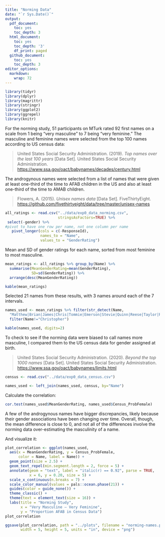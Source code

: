 ```yaml
---
title: "Norming Data"
date: "`r Sys.Date()`"
output:
  pdf_document:
    toc: yes
    toc_depth: 3
  html_document:
    toc: yes
    toc_depth: '3'
    df_print: paged
  github_document:
    toc: yes
    toc_depth: 3
editor_options:
  markdown:
    wrap: 72
---
```


```r
library(tidyr)
library(dplyr)
library(magrittr)
library(stringr)
library(ggplot2)
library(ggrepel)
library(knitr)
```

For the norming study, 51 participants on MTurk rated 92 first names on
a scale from 1 being "very masculine" to 7 being "very feminine." The
masculine and feminine names were selected from the top 100 names
according to US census data:

> United States Social Security Administration. (2019). *Top names over
> the last 100 years* [Data Set]. United States Social Security
> Administration.
> <https://www.ssa.gov/oact/babynames/decades/century.html>

The androgynous names were selected from a list of names that were given
at least one-third of the time to AFAB children in the US and also at
least one-third of the time to AMAB children.

> Flowers, A. (2015). *Unisex names data* [Data Set]. FiveThirtyEight.
> <https://github.com/fivethirtyeight/data/tree/master/unisex-names>

```r
all_ratings <- read.csv("../data/exp0_data_norming.csv", 
                        stringsAsFactors=TRUE) %>%
 select(-gender) %>%
#pivot to have one row per name, not one column per name
   pivot_longer(cols = c(-ResponseId),
                names_to = "Name",
                values_to = "GenderRating") 
```

Mean and SD of gender ratings for each name, sorted from most feminine
to most masculine.

```r
mean_ratings <- all_ratings %>% group_by(Name) %>%
  summarise(MeanGenderRating=mean(GenderRating),
            SD=sd(GenderRating)) %>%
  arrange(desc(MeanGenderRating))

kable(mean_ratings)
```

Selected 21 names from these results, with 3 names around each of the 7
intervals.

```r
names_used <- mean_ratings %>% filter(str_detect(Name, 
  "Matthew|Brian|James|Chris|Tommie|Emerson|Stevie|Quinn|Reese|Taylor|Riley|Jessie|Kerry|Blair|Jackie|Jody|Elisha|Ashley|Mary|Rebecca|Emily")) %>%
  filter(Name!="Christopher")

kable(names_used, digits=2)
```

To check to see if the norming data were biased to call names more
masculine, I compared them to the US census data for gender assigned at
birth.

> United States Social Security Administration. (2020). *Beyond the top
> 1000 names* [Data Set]. United States Social Security Administration.
> <https://www.ssa.gov/oact/babynames/limits.html>

```r
census <- read.csv("../data/exp0_data_census.csv")

names_used <- left_join(names_used, census, by="Name")
```

Calculate the correlation:

```r
cor.test(names_used$MeanGenderRating, names_used$Census_ProbFemale)
```

A few of the androgynous names have bigger discrepancies, likely because
their gender associations have been changing over time. Overall, though,
the mean difference is close to 0, and not all of the differences
involve the norming data over-estimating the masculinity of a name.

And visualize it:

```r
plot_correlation <- ggplot(names_used,
  aes(x = MeanGenderRating, y = Census_ProbFemale,
      color = Name, label = Name)) +
  geom_point(size = 2.5) +
  geom_text_repel(min.segment.length = 2, force = 5) +
  annotate(geom = "text", label = "italic(r) == 0.92", parse = TRUE,
           x = 6, y = 0.20, size = 5) +
  scale_x_continuous(n.breaks = 7) +
  scale_color_manual(values = pals::ocean.phase(21)) +
  guides(color = guide_none()) +
  theme_classic() +
  theme(text = element_text(size = 16)) +
  labs(title = "Norming Study", 
       x = "Very Masculine – Very Feminine", 
       y = "Proportion AFAB in Census Data")
plot_correlation

ggsave(plot_correlation, path = "../plots", filename = "norming-names.png",
       width = 5, height = 5, units = "in", device = "png")
```
